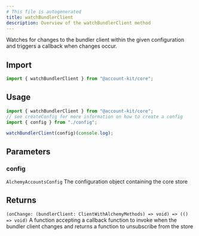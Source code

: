 ```yaml
---
# This file is autogenerated
title: watchBundlerClient
description: Overview of the watchBundlerClient method
---
```



Watches for changes to the bundler client within the given configuration and triggers a callback when changes occur.

## Import

```ts
import { watchBundlerClient } from "@account-kit/core";
```

## Usage

```ts
import { watchBundlerClient } from "@account-kit/core";
// see createConfig for more information on how to create a config
import { config } from "./config";

watchBundlerClient(config)(console.log);
```

## Parameters

### config

`AlchemyAccountsConfig`
The configuration object containing the core store

## Returns

`(onChange: (bundlerClient: ClientWithAlchemyMethods) => void) => (() => void)`
A function accepting a callback function to invoke when the bundler client changes and returns a function to unsubscribe from the store
